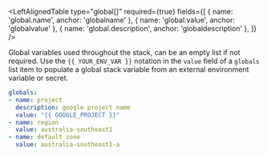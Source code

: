 
<LeftAlignedTable 
  type="global[]" 
  required={true} 
  fields={[
    { name: 'global.name', anchor: 'globalname' },
    { name: 'global.value', anchor: 'globalvalue' },
    { name: 'global.description', anchor: 'globaldescription' },
  ]} 
/>

Global variables used throughout the stack, can be an empty list if not required.  Use the `{{ YOUR_ENV_VAR }}` notation in the `value` field of a `globals` list item to populate a global stack variable from an external environment variable or secret.

<File name='stackql_manifest.yml'>

```yaml
globals:
- name: project
  description: google project name
  value: "{{ GOOGLE_PROJECT }}"
- name: region
  value: australia-southeast1
- name: default_zone
  value: australia-southeast1-a
```

</File>